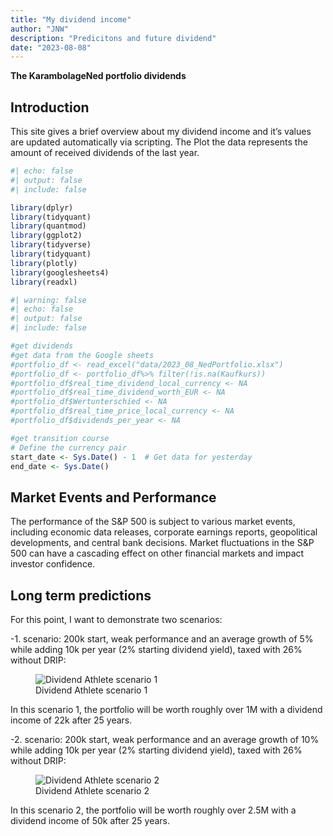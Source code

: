 ```yaml
---
title: "My dividend income"
author: "JNW"
description: "Predicitons and future dividend"
date: "2023-08-08"
---
```


**The KarambolageNed portfolio dividends**

## Introduction

This site gives a brief overview about my dividend income and it's values are updated automatically via scripting. The Plot the data represents the amount of received dividends of the last year.

```r
#| echo: false
#| output: false
#| include: false

library(dplyr)
library(tidyquant)
library(quantmod)
library(ggplot2)
library(tidyverse)
library(tidyquant)
library(plotly)
library(googlesheets4)
library(readxl)

```

```r
#| warning: false
#| echo: false
#| output: false
#| include: false

#get dividends
#get data from the Google sheets 
#portfolio_df <- read_excel("data/2023_08_NedPortfolio.xlsx")
#portfolio_df <- portfolio_df%>% filter(!is.na(Kaufkurs))
#portfolio_df$real_time_dividend_local_currency <- NA
#portfolio_df$real_time_dividend_worth_EUR <- NA
#portfolio_df$Wertunterschied <- NA
#portfolio_df$real_time_price_local_currency <- NA
#portfolio_df$dividends_per_year <- NA

#get transition course 
# Define the currency pair
start_date <- Sys.Date() - 1  # Get data for yesterday
end_date <- Sys.Date()

```

## Market Events and Performance

The performance of the S&P 500 is subject to various market events, including economic data releases, corporate earnings reports, geopolitical developments, and central bank decisions. Market fluctuations in the S&P 500 can have a cascading effect on other financial markets and impact investor confidence.

## Long term predictions

For this point, I want to demonstrate two scenarios:

-1. scenario: 200k start, weak performance and an average growth of 5% while adding 10k per year (2% starting dividend yield), taxed with 26% without DRIP:

![Dividend Athlete scenario 1](data/pictures/Growth_5p25_200k.PNG)

In this scenario 1, the portfolio will be worth roughly over 1M with a dividend income of 22k after 25 years.

-2. scenario: 200k start, weak performance and an average growth of 10% while adding 10k per year (2% starting dividend yield), taxed with 26% without DRIP:

![Dividend Athlete scenario 2](data/pictures/Growth_10p25_200k.PNG)

In this scenario 2, the portfolio will be worth roughly over 2.5M with a dividend income of 50k after 25 years.
